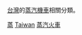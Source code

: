 {{commonscat|Steam locomotives of Taiwan}}
[[台灣|台灣]]的[[蒸汽機車|蒸汽機車]]相關分類。

[[Category:台灣鐵路機車|蒸]]
[[Category:蒸汽機車|Taiwan]]
[[Category:台灣鐵道旅遊景點|蒸汽火車]]